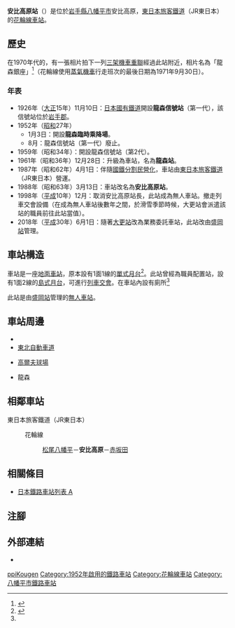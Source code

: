 {{NoteTA
|T=zh-hans:安比高原站;zh-hk:安比高原站;zh-tw:安比高原車站;
|1=zh-hans:安比高原站;zh-hk:安比高原站;zh-tw:安比高原車站;
}}
{{Infobox station
|公司色 = green
|站名 = 安比高原站*
|圖片 = Appikogen-Sta01.jpg
|pxl = 
|圖片說明 = 車站大樓
|日文原名 = 安比高原
|平假名 = あっぴこうげん
|羅馬拼音 = Appi-Kōgen
|副站名 = 
|電報略號 = アヘ
|所在地 = {{JPN}}[[岩手縣|岩手縣]][[八幡平市|八幡平市]]安比高原
|座標 = {{coord|40|0|45.3|N|140|59|50.3|E|type:railwaystation_region:JP-24|display=inline,title}}
|車站構造 = [[地面車站|地面車站]]
|月台配置 = 1面1線
|啟用年月日 = 1961年（[[昭和|昭和]]36年）12月28日
|廢站年月日 = 
|乘客人數 = 
|上下車人次 = 
|統計年度 = 
|轉車 = 
|全寬備註 = [[無人車站|無人車站]]<br />* 在1988年前車站名為龍森站。
|adjacent = {{Adjacent stations|system=東日本旅客鐵道|line=花輪線|left=松尾八幡平|right=赤坂田|note-left=7.2km|note-mid=距離[[好摩站|好摩]]25.0km|note-right=5.0km}}
}}
'''安比高原站'''（{{jpn|j=安比高原駅|hg=あっぴこうげんえき|rm=Appi-Kōgen eki|f=y}}）是位於[[岩手縣|岩手縣]][[八幡平市|八幡平市]]安比高原，[[東日本旅客鐵道|東日本旅客鐵道]]（JR東日本）的[[花輪線|花輪線]][[鐵路車站|車站]]。

== 歷史 ==
在1970年代的{{Translink|ja|SLブーム|SL時代}}，有一張相片拍下一列{{Translink|ja|国鉄8620形蒸気機関車|日本國鐵8620形蒸氣機車|8620形蒸氣機車}}[[機車重聯|三架機車重聯]]經過此站附近，相片名為「龍森銀座」<ref>{{cite web |url=https://blog.goo.ne.jp/mihoshi55/e/efaa2acb03120cb765005af3127e9972|title=蒸気機関車　龍ヶ森信号所 - 懐かしい昭和の情景を追って|date= 2012年4月21日|website= JR東日本|publisher= 懐かしい昭和の情景を追って|accessdate= 2020年11月14日|language=ja}}</ref>（花輪線使用[[蒸氣機車|蒸氣機車]]行走班次的最後日期為1971年9月30日）。

=== 年表 ===
* 1926年（[[大正|大正]]15年）11月10日：[[日本國有鐵道|日本國有鐵道]]開設'''龍森信號站'''（第一代），該信號站位於[[岩手郡|岩手郡]]{{Translink|ja|松尾村 (岩手県)|松尾村 (岩手縣)|松尾村}}。
* 1952年（[[昭和|昭和]]27年）
** 1月3日：開設'''龍森臨時乘降場'''。
** 8月：龍森信號站（第一代）廢止。
* 1959年（昭和34年）：開設龍森信號站（第2代）。
* 1961年（昭和36年）12月28日：升級為車站，名為'''龍森站'''。
* 1987年（昭和62年）4月1日：伴隨[[國鐵分割民營化|國鐵分割民營化]]，車站由[[東日本旅客鐵道|東日本旅客鐵道]]（JR東日本）營運。
* 1988年（昭和63年）3月13日：車站改名為'''安比高原站'''。
* 1998年（[[平成|平成]]10年）12月：取消安比高原站長，此站成為無人車站。撤走列車交會設備（在成為無人車站後數年之間，於滑雪季節時候，大更站會派遣該站的職員前往此站當值）。
* 2018年（[[平成|平成]]30年）6月1日：隨著[[大更站|大更站]]改為業務委託車站，此站改由[[盛岡站|盛岡站]]管理。

== 車站構造 ==
車站是一座[[地面車站|地面車站]]，原本設有1面1線的[[單式月台|單式月台]]<ref name="jr">{{cite web |url=https://www.jreast.co.jp/estation/stations/66.html|title=JR東日本：駅構内図（安比高原駅）|date= 2020年11月14日|website= JR東日本|publisher= 東日本旅客鐵道|accessdate= 2020年11月14日|language=ja}}</ref>。此站曾經為職員配置站，設有1面2線的[[島式月台|島式月台]]，可進行[[列車交會|列車交會]]。在車站內設有廁所<ref name="jr" />

此站是由[[盛岡站|盛岡站]]管理的[[無人車站|無人車站]]。

== 車站周邊 ==
* {{Translink|ja|国道282号|國道282號}}
* [[東北自動車道|東北自動車道]]
* {{Translink|ja|安比高原スキー場|安比高原滑雪場|安比高原}}[[高爾夫球場|高爾夫球場]]
* 龍森

== 相鄰車站 ==
; 東日本旅客鐵道（JR東日本）
: {{Color|#aa1e30|■}}花輪線
:: [[松尾八幡平站|松尾八幡平]]－'''安比高原'''－[[赤坂田站|赤坂田]]

== 相關條目 ==
* [[日本鐵路車站列表_A|日本鐵路車站列表 A]]

== 注腳 ==
{{Reflist}}

== 外部連結 ==
{{commonscat|Appi-Kōgen Station}}
*{{外部連結/JR東日本車站|66|安比高原}}{{ja icon}}

{{花輪線}}

{{DEFAULTSORT:Appi-Kogen}}
[[Category:日本鐵路車站_A|ppiKougen]]
[[Category:1952年啟用的鐵路車站|Category:1952年啟用的鐵路車站]]
[[Category:花輪線車站|Category:花輪線車站]]
[[Category:八幡平市鐵路車站|Category:八幡平市鐵路車站]]
